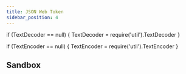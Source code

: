 ```yaml
---
title: JSON Web Token
sidebar_position: 4
---
```


if (TextDecoder == null) {
  TextDecoder = require('util').TextDecoder 
}

if (TextEncoder == null) {
  TextEncoder = require('util').TextEncoder 
}



## Sandbox

<Jwt/>
